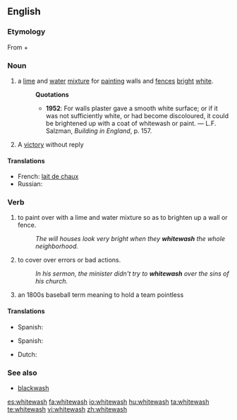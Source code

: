 ==English==

===Etymology===
From {{term|white||lang=en}} + {{term|wash||lang=en}}

===Noun===
{{en-noun|es}}

# a [[lime]] and [[water]] [[mixture]] for [[painting]] walls and [[fence]]s [[bright]] [[white]].
#:'''Quotations'''
#:*'''1952''': For walls plaster gave a smooth white surface; or if it was not sufficiently white, or had become discoloured, it could be brightened up with a coat of whitewash or paint. &mdash; L.F. Salzman, ''Building in England'', p. 157.
# A [[victory]] without reply

====Translations====
* French: [[lait de chaux]]
* Russian: {{t+|ru|белила|n|p|tr=belíla|sc=Cyrl}}

===Verb===
{{en-verb|whitewash|es}}

# to paint over with a lime and water mixture so as to brighten up a wall or fence.
#:''The will houses look very bright when they '''whitewash''' the whole neighborhood.''
# to cover over errors or bad actions.
#:''In his sermon, the minister didn't try to '''whitewash''' over the sins of his church.''
# {{baseball}} {{slang}} an 1800s baseball term meaning to hold a team pointless

====Translations====
{{trans-top|paint}}
{{trans-mid}}
* Spanish: {{t-|es|blanquear}}
{{trans-bottom}}
{{trans-top|cover errors}}
{{trans-mid}}
* Spanish: {{t-|es|encubrir}}
{{trans-bottom}}
{{trans-top|translations to be verified}}
* Dutch: {{t+|nl|witten}}
{{trans-mid}}
{{trans-bottom}}

===See also===
{{wikipedia}}
*[[blackwash]]

[[es:whitewash]]
[[fa:whitewash]]
[[io:whitewash]]
[[hu:whitewash]]
[[ta:whitewash]]
[[te:whitewash]]
[[vi:whitewash]]
[[zh:whitewash]]